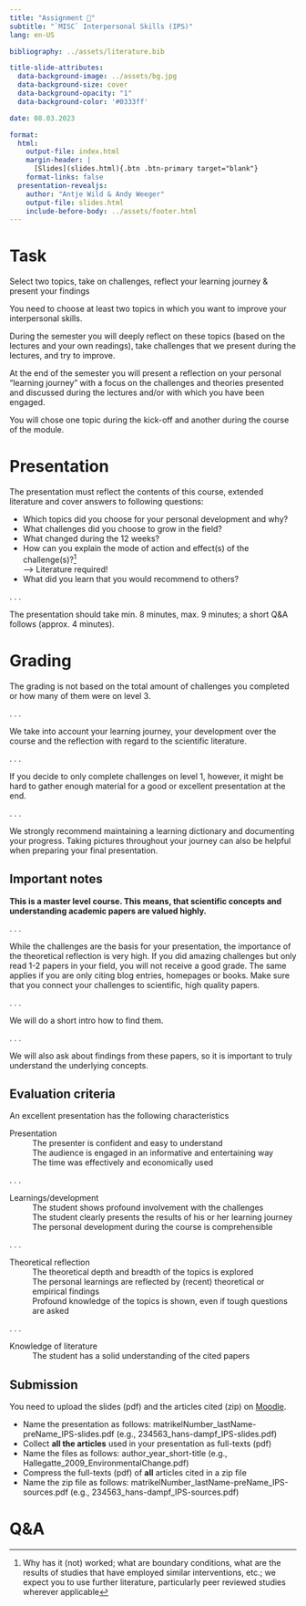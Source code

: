 ```yaml
---
title: "Assignment 📑"  
subtitle: "`MISC` Interpersonal Skills (IPS)"
lang: en-US

bibliography: ../assets/literature.bib

title-slide-attributes:
  data-background-image: ../assets/bg.jpg
  data-background-size: cover
  data-background-opacity: "1"
  data-background-color: '#0333ff'

date: 08.03.2023

format: 
  html:
    output-file: index.html
    margin-header: | 
      [Slides](slides.html){.btn .btn-primary target="blank"}
    format-links: false  
  presentation-revealjs:
    author: "Antje Wild & Andy Weeger"
    output-file: slides.html
    include-before-body: ../assets/footer.html
---
```



# Task

::: {.html-hidden .large}
[Select two topics,]{.fragment .fade-in-then-semi-out} [take on challenges,]{.fragment .fade-in-then-semi-out} [reflect your learning journey]{.fragment .fade-in-then-semi-out} [& present your findings]{.fragment .fade-in-then-semi-out}
:::

:::notes
You need to choose at least two topics in which you want to improve your interpersonal skills.

During the semester you will deeply reflect on these topics (based on the lectures and your own readings), take challenges that we present during the lectures, and try to improve.

At the end of the semester you will present a reflection on your personal “learning journey” with a focus on the challenges and theories presented and discussed during the lectures and/or with which you have been engaged.

You will chose one topic during the kick-off and another during the course of the module.
:::

# Presentation

The presentation must reflect the contents of this course, extended literature and cover answers to following questions:

:::{.incremental}
-	Which topics did you choose for your personal development and why?
-	What challenges did you choose to grow in the field?
-	What changed during the 12 weeks?
-	How can you explain the mode of action and effect(s) of the challenge(s)?[^1]    
  --> Literature required!
-	What did you learn that you would recommend to others?
:::

[^1]: Why has it (not) worked; what are boundary conditions, what are the results of studies that have employed similar interventions, etc.; we expect you to use further literature, particularly peer reviewed studies wherever applicable

 . . .

The presentation should take min. 8 minutes, max. 9 minutes; a short Q&A follows (approx. 4 minutes).

# Grading

The grading is not based on the total amount of challenges you completed or how many of them were on level 3. 

. . .

We take into account your learning journey, your development over the course and the reflection with regard to the scientific literature.

. . .

If you decide to only complete challenges on level 1, however, it might be hard to gather enough material for a good or excellent presentation at the end. 

. . .

We strongly recommend maintaining a learning dictionary and documenting your progress. Taking pictures throughout your journey can also be helpful when preparing your final presentation. 

## Important notes

**This is a master level course. This means, that scientific concepts and understanding academic papers are valued highly.**
 
. . .

While the challenges are the basis for your presentation, the importance of the theoretical reflection is very high. If you did amazing challenges but only read 1-2 papers in your field, you will not receive a good grade. The same applies if you are only citing blog entries, homepages or books. Make sure that you connect your challenges to scientific, high quality papers.

. . .
 
We will do a short intro how to find them.
 
. . .

We will also ask about findings from these papers, so it is important to truly understand the underlying concepts.

## Evaluation criteria

An excellent presentation has the following characteristics

Presentation
: The presenter is confident and easy to understand   
The audience is engaged in an informative and entertaining way   
The time was effectively and economically used   

. . .

Learnings/development
: The student shows profound involvement with the challenges   
The student clearly presents the results of his or her learning journey   
The personal development during the course is comprehensible 

. . .

Theoretical reflection
: The theoretical depth and breadth of the topics is explored   
The personal learnings are reflected by (recent) theoretical or empirical findings   
Profound knowledge of the topics is shown, even if tough questions are asked

. . .

Knowledge of literature
: The student has a solid understanding of the cited papers

## Submission

You need to upload the slides (pdf) and the articles cited (zip) on [Moodle](https://elearning.hnu.de/course/view.php?id=19653#section-12).

- Name the presentation as follows: matrikelNumber_lastName-preName_IPS-slides.pdf (e.g., 234563_hans-dampf_IPS-slides.pdf)
- Collect **all the articles** used in your presentation as full-texts (pdf)
- Name the files as follows: author_year_short-title (e.g., Hallegatte_2009_EnvironmentalChange.pdf)
- Compress the full-texts (pdf) of **all** articles cited in a zip file
- Name the zip file as follows: matrikelNumber_lastName-preName_IPS-sources.pdf (e.g., 234563_hans-dampf_IPS-sources.pdf)

# Q&A {.html-hidden .unlisted .vertical-center  background-color="#0333ff" background-image="../assets/images/bg.jpg"}